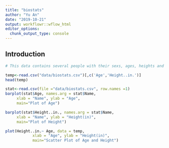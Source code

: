 ```yaml
---
title: "biostats"
author: "Yu An"
date: "2019-10-21"
output: workflowr::wflow_html
editor_options:
  chunk_output_type: console
---
```


## Introduction

```r
# This data contains several people with their sexs, ages, heights and weights
```

```r
temp<-read.csv("data/biostats.csv")[,c('Age','Height..in.')]
head(temp)
```

```r
stat<-read.csv(file ="data/biostats.csv", row.names =1)
barplot(stat$Age, names.arg = stat$Name,
     xlab = "Name", ylab = "Age",
     main="Plot of Age")
```

```r
barplot(stat$Height..in., names.arg = stat$Name,
     xlab = "Name", ylab = "Height(in)",
     main="Plot of Height")
```

```r
plot(Height..in.~ Age, data = temp,
            xlab = "Age", ylab = "Height(in)",
            main="Scatter Plot of Age and Height")
```



